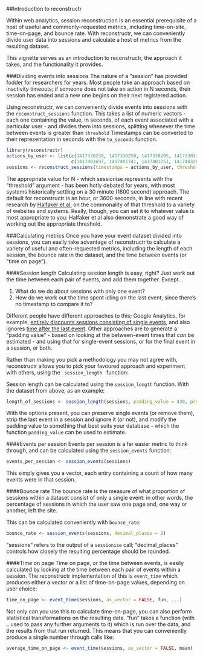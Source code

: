 <!--
  %\VignetteIndexEntry{Introduction to reconstructr}
  %\VignetteEngine{knitr::rmarkdown}
  %\usepackage[utf8]{inputenc}
-->
##Introduction to reconstructr

Within web analytics, session reconstruction is an essential prerequisite of a host of useful and commonly-requested metrics, including time-on-site, time-on-page, and bounce rate. With reconstructr, we can conveniently divide
user data into sessions and calculate a host of metrics from the resulting dataset.

This vignette serves as an introduction to reconstructr, the approach it takes, and the functionality it provides.

###Dividing events into sessions
The nature of a "session" has provided fodder for researchers for years. Most people take an approach based on
inactivity timeouts; if someone does not take an action in N seconds, their session has ended and
a new one begins on their next registered action.

Using reconstructr, we can conveniently divide events into sessions with the <code>reconstruct_sessions</code> function. This takes a list of numeric vectors - each one containing the value, in seconds, of each event associated
with a particular user - and divides them into sessions, splitting whenever the time between events is
greater than <code>threshold</code> Timestamps can be converted to their representation in seconds with the <code>to_seconds</code> function.

```r
library(reconstructr)
actions_by_user <- list(c(1417330230, 1417330250, 1417330295, 1417330324, 1417330416),
                        c(1417401697, 1417401741, 1417401751, 1417403263))
sessions <- reconstruct_sessions(timestamps = actions_by_user, threshold = 1800)
```

The appropriate value for N - which sessionise represents with the "threshold" argument - has been hotly debated for years, with most systems historically settling on a 30 minute (1800 second) approach. The default for reconstructr is an hour, or 3600 seconds, in line with recent research by  [Halfaker et al.](http://arxiv.org/abs/1411.2878) on the commonality of that threshold to a variety of websites and systems. Really, though, you can set it to whatever value is most appropriate to you: Halfaker et al also demonstrate a good way of working out the appropriate threshold.

###Calculating metrics
Once you have your event dataset divided into sessions, you can easily take advantage of reconstructr to calculate a variety of useful and often-requested metrics, including the length of each session, the bounce rate in the dataset,
and the time between events (or "time on page").

####Session length
Calculating session length is easy, right? Just work out the time between each pair of events, and add them together.
Except...

1. What do we do about sessions with only one event?
2. How do we work out the time spent idling on the last event, since there's no timestamp to compare it to?

Different people have different approaches to this; Google Analytics, for example, [entirely discounts sessions consisting of single events](https://support.google.com/analytics/answer/1009409?hl=en), and also ignores [time after the last event](https://support.google.com/analytics/answer/1006253?hl=en). Other approaches are to generate
a "padding value" - based on looking at the between-event times that *can* be estimated - and using that for single-event sessions, or for the final event in a session, or both.

Rather than making you pick a methodology you may not agree with, reconstructr allows you to pick your favoured approach and experiment with others, using the <code> session_length </code> function:

Session length can be calculated using the <code>session_length</code> function. With the dataset from above,
as an example:

```r
length_of_sessions <- session_length(sessions, padding_value = 430, preserve_single_events = FALSE, strip_last = FALSE)
```

With the options present, you can preserve single events (or remove them), strip the last event in a session and ignore it (or not), and modify the padding value to something that best suits your database - which the function <code>padding_value</code> can be used to estimate.

####Events per session
Events per session is a far easier metric to think through, and can be calculated using the <code>session_events</code> function:
```r
events_per_session <- session_events(sessions)
```

This simply gives you a vector, each entry containing a count of how many events were in that session.

####Bounce rate
The bounce rate is the measure of what proportion of sessions within a dataset consist of only a single event:
in other words, the percentage of sessions in which the user saw one page and, one way or another, left the site.

This can be calculated conveniently with <code>bounce_rate</code>:

```r
bounce_rate <- session_events(sessions, decimal_places = 2)
```

"sessions" refers to the output of a <code>sessionise</code> call; "decimal_places" controls how closely the
resulting percentage should be rounded.

####Time on page
Time on page, or the time between events, is easily calculated by looking at the time between each pair of events
within a session. The reconstructr implementation of this is <code>event_time</code> which produces either a vector
or a list of time-on-page values, depending on user choice:

```r
time_on_page <- event_time(sessions, as_vector = FALSE, fun, ...)
```

Not only can you use this to calculate time-on-page, you can also perform statistical transformations on the resulting data. "fun" takes a function (with <code>...</code> used to pass any further arguments to it) which is run over
the data, and the results from that run returned. This means that you can conveniently produce a single number
through calls like:

```r
average_time_on_page <- event_time(sessions, as_vector = FALSE, mean)
```
